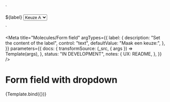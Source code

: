 <!--
@license EUPL-1.2
Copyright (c) 2021 Robbert Broersma
-->


<!-- Import component and component styles -->


<!-- Import Docs -->


`<div class="utrecht-form-field-dropdown">
  <label class="utrecht-form-field-dropdown__label" for="choice">${label}</label>
    <select id="choice" name="choice">
      <option value="A">Keuze A</option>
      <option value="B">Keuze B</option>
      <option value="C">Keuze C</option>
    </select>
</div>`

<Meta
  title="Molecules/Form field"
  argTypes={{
    label: {
      description: "Set the content of the label",
      control: "text",
      defaultValue: "Maak een keuze:",
    },
  }}
  parameters={{
    docs: {
      transformSource: (_src, { args }) => Template(args),
    },
    status: "IN DEVELOPMENT",
    notes: {
      UX: README,
    },
  }}
/>

# Form field with dropdown

<Canvas>
  <Story name="Form field with dropdown">{Template.bind({})}</Story>
</Canvas>

<ArgsTable story="Form field with dropdown" />

